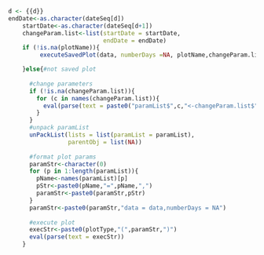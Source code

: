 

```r
d <- {{d}}
endDate<-as.character(dateSeq[d])
    startDate<-as.character(dateSeq[d+1])
    changeParam.list<-list(startDate = startDate,
                           endDate = endDate)
    if (!is.na(plotName)){
         executeSavedPlot(data, numberDays =NA, plotName,changeParam.list, libraryPath)

    }else{#not saved plot
      
      #change parameters
      if (!is.na(changeParam.list)){
        for (c in names(changeParam.list)){
          eval(parse(text = paste0("paramList$",c,"<-changeParam.list$",c)))
        }
      }
      #unpack paramList
      unPackList(lists = list(paramList = paramList),
                 parentObj = list(NA))
      
      #format plot params
      paramStr<-character(0)
      for (p in 1:length(paramList)){
        pName<-names(paramList)[p]
        pStr<-paste0(pName,"=",pName,",")
        paramStr<-paste0(paramStr,pStr)
      }
      paramStr<-paste0(paramStr,"data = data,numberDays = NA")
      
      #execute plot
      execStr<-paste0(plotType,"(",paramStr,")")
      eval(parse(text = execStr))
    }
```